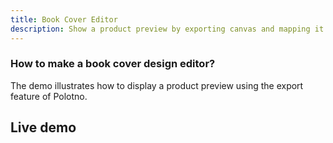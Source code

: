 ```yaml
---
title: Book Cover Editor
description: Show a product preview by exporting canvas and mapping it to a mockup
---
```


### How to make a book cover design editor?

The demo illustrates how to display a product preview using the export feature of Polotno.

## Live demo

<Sandbox github="polotno-project/polotno-site/tree/source/examples/polotno-book-cover-editor" />


